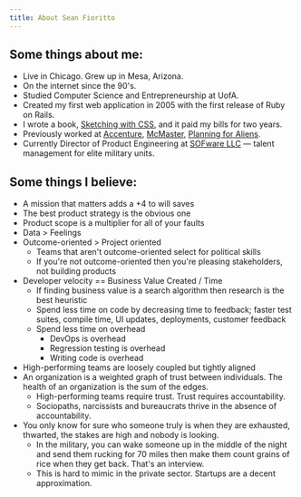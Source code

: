 ```yaml
---
title: About Sean Fioritto
---
```



<HomeLink />

## Some things about me:

- Live in Chicago. Grew up in Mesa, Arizona.
- On the internet since the 90's.
- Studied Computer Science and Entrepreneurship at UofA.
- Created my first web application in 2005 with the first release of Ruby on Rails.
- I wrote a book, [Sketching with CSS](/sketching-with-css), and it paid my bills for two years.
- Previously worked at [Accenture](https://www.accenture.com), [McMaster](https://www.mcmaster.com), [Planning for Aliens](/).
- Currently Director of Product Engineering at [SOFware LLC](http://www.sofwarellc.com) &mdash; talent management for elite military units.

## Some things I believe:

- A mission that matters adds a +4 to will saves
- The best product strategy is the obvious one
- Product scope is a multiplier for all of your faults
- Data > Feelings
- Outcome-oriented > Project oriented
  - Teams that aren't outcome-oriented select for political skills
  - If you're not outcome-oriented then you're pleasing stakeholders, not building products
- Developer velocity == Business Value Created / Time
  - If finding business value is a search algorithm then research is the best heuristic
  - Spend less time on code by decreasing time to feedback; faster test suites, compile time, UI updates, deployments, customer feedback
  - Spend less time on overhead
    - DevOps is overhead
    - Regression testing is overhead
    - Writing code is overhead
- High-performing teams are loosely coupled but tightly aligned
- An organization is a weighted graph of trust between individuals. The health of an organization is the sum of the edges.
  - High-performing teams require trust. Trust requires accountability.
  - Sociopaths, narcissists and bureaucrats thrive in the absence of accountability.
- You only know for sure who someone truly is when they are exhausted, thwarted, the stakes are high and nobody is looking.
  - In the military, you can wake someone up in the middle of the night and send them rucking for 70 miles then make them count grains of rice when they get back. That's an interview.
  - This is hard to mimic in the private sector. Startups are a decent approximation.